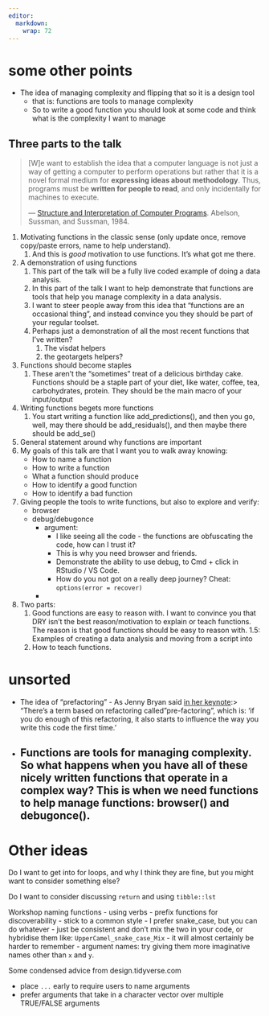 ```yaml
---
editor: 
  markdown: 
    wrap: 72
---
```


# some other points

-   The idea of managing complexity and flipping that so it is a design tool
    - that is: functions are tools to manage complexity
    - So to write a good function you should look at some code and think what is the complexity I want to manage

## Three parts to the talk

> \[W\]e want to establish the idea that a computer language is not just
> a way of getting a computer to perform operations but rather that it
> is a novel formal medium for **expressing ideas about methodology**.
> Thus, programs must be **written for people to read**, and only
> incidentally for machines to execute.
>
> — [Structure and Interpretation of Computer
> Programs](https://mitpress.mit.edu/9780262510875/). Abelson, Sussman,
> and Sussman, 1984.

1.  Motivating functions in the classic sense (only update once, remove
    copy/paste errors, name to help understand).
    1.  And this is *good* motivation to use functions. It's what got me
        there.
2.  A demonstration of using functions
    1.  This part of the talk will be a fully live coded example of
        doing a data analysis.
    2.  In this part of the talk I want to help demonstrate that
        functions are tools that help you manage complexity in a data
        analysis.
    3.  I want to steer people away from this idea that "functions are
        an occasional thing", and instead convince you they should be
        part of your regular toolset.
    4.  Perhaps just a demonstration of all the most recent functions
        that I've written?
        1.  The visdat helpers
        2.  the geotargets helpers?
3.  Functions should become staples
    1.  These aren't the "sometimes" treat of a delicious birthday cake.
        Functions should be a staple part of your diet, like water,
        coffee, tea, carbohydrates, protein. They should be the main
        macro of your input/output
4.  Writing functions begets more functions
    1.  You start writing a function like add_predictions(), and then
        you go, well, may there should be add_residuals(), and then
        maybe there should be add_se()

1.  General statement around why functions are important
2.  My goals of this talk are that I want you to walk away knowing:
    -   How to name a function
    -   How to write a function
    -   What a function should produce
    -   How to identify a good function
    -   How to identify a bad function
3.  Giving people the tools to write functions, but also to explore and
    verify:
    -   browser
    -   debug/debugonce
        -   argument:
            -   I like seeing all the code - the functions are
                obfuscating the code, how can I trust it?
            -   This is why you need browser and friends.
            -   Demonstrate the ability to use debug, to Cmd + click in
                RStudio / VS Code.
            -   How do you not got on a really deep journey? Cheat:
                `options(error = recover)`
        -   
4.  Two parts:
    1.  Good functions are easy to reason with. I want to convince you
        that DRY isn’t the best reason/motivation to explain or teach
        functions. The reason is that good functions should be easy to
        reason with. 1.5: Examples of creating a data analysis and
        moving from a script into
    2.  How to teach functions.

# unsorted

-   The idea of "prefactoring" - As Jenny Bryan said [in her
    keynote](https://www.youtube.com/watch?v=7oyiPBjLAWY&t=3s):\>
    "There's a term based on refactoring called "pre-factoring", which
    is: 'if you do enough of this refactoring, it also starts to
    influence the way you write this code the first time.'
    
- Functions are tools for managing complexity. So what happens when you have all of these nicely written functions that operate in a complex way? This is when we need functions to help manage functions: browser() and debugonce().
------------------------------------------------------------------------

# Other ideas

Do I want to get into for loops, and why I think they are fine, but you
might want to consider something else?

Do I want to consider discussing `return` and using `tibble::lst`

Workshop naming functions - using verbs - prefix functions for
discoverability - stick to a common style - I prefer snake_case, but you
can do whatever - just be consistent and don't mix the two in your code,
or hybridise them like: `UpperCamel_snake_case_Mix` - it will almost
certainly be harder to remember - argument names: try giving them more
imaginative names other than `x` and `y`.

Some condensed advice from design.tidyverse.com

-   place `...` early to require users to name arguments
-   prefer arguments that take in a character vector over multiple
    TRUE/FALSE arguments
